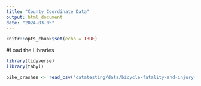 ```yaml
---
title: "County Coordinate Data"
output: html_document
date: "2024-03-05"
---
```


```r
knitr::opts_chunk$set(echo = TRUE)
```

#Load the Libraries
```r
library(tidyverse)
library(tabyl)
```

```r
bike_crashes <- read_csv("datatesting/data/bicycle-fatality-and-injury-data-by-county.csv") #bike injury data, part of vehicle crash data set
```

```r

```
